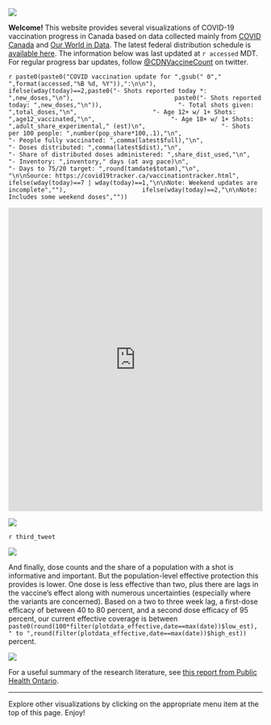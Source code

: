 
![](Plots/plot_main.png)

**Welcome!** This website provides several visualizations of COVID-19 vaccination progress in Canada based on data collected mainly from [COVID Canada](https://covid19tracker.ca/vaccinationtracker.html) and [Our World in Data](https://ourworldindata.org/covid-vaccinations). The latest federal distribution schedule is [available here](https://www.canada.ca/en/public-health/services/diseases/2019-novel-coronavirus-infection/prevention-risks/covid-19-vaccine-treatment/vaccine-rollout.html). The information below was last updated at `r accessed` MDT. For regular progress bar updates, follow <a href="https://twitter.com/CDNVaccineCount" class="uri">@CDNVaccineCount</a> on twitter.

`r paste0(paste0("COVID vaccination update for ",gsub(" 0"," ",format(accessed,"%B %d, %Y")),":\n\n"),
                    ifelse(wday(today)==2,paste0("- Shots reported today *: ",new_doses,"\n"),
                           paste0("- Shots reported today: ",new_doses,"\n")),
                    "- Total shots given: ",total_doses,"\n",
                    "- Age 12+ w/ 1+ Shots: ",age12_vaccinated,"\n",
                    "- Age 18+ w/ 1+ Shots: ",adult_share_experimental," (est)\n",
                    "- Shots per 100 people: ",number(pop_share*100,.1),"\n",
                    "- People fully vaccinated: ",comma(latest$full),"\n",
                    "- Doses distributed: ",comma(latest$dist),"\n",
                    "- Share of distributed doses administered: ",share_dist_used,"\n",
                    "- Inventory: ",inventory," days (at avg pace)\n",
                    "- Days to 75/20 target: ",round(tamdate$totam),"\n",
                    "\n\nSource: https://covid19tracker.ca/vaccinationtracker.html",
                    ifelse(wday(today)==7 | wday(today)==1,"\n\nNote: Weekend updates are incomplete",""),
                    ifelse(wday(today)==2,"\n\nNote: Includes some weekend doses",""))`

<iframe title="COVID Vaccination Progress in Canada" aria-label="table" id="datawrapper-chart-d3PPr" src="https://datawrapper.dwcdn.net/d3PPr/2/" scrolling="no" frameborder="0" style="width: 0; min-width: 100% !important; border: none;" height="601"></iframe><script type="text/javascript">!function(){"use strict";window.addEventListener("message",(function(a){if(void 0!==a.data["datawrapper-height"])for(var e in a.data["datawrapper-height"]){var t=document.getElementById("datawrapper-chart-"+e)||document.querySelector("iframe[src*='"+e+"']");t&&(t.style.height=a.data["datawrapper-height"][e]+"px")}}))}();
</script>

![](Plots/plot_total.png)

`r third_tweet`

![](Plots/pace_national.png)

And finally, dose counts and the share of a population with a shot is informative and important. But the population-level effective protection this provides is lower. One dose is less effective than two, plus there are lags in the vaccine's effect along with numerous uncertainties (especially where the variants are concerned). Based on a two to three week lag, a first-dose efficacy of between 40 to 80 percent, and a second dose efficacy of 95 percent, our current effective coverage is between `paste0(round(100*filter(plotdata_effective,date==max(date))$low_est),
                        " to ",round(filter(plotdata_effective,date==max(date))$high_est))` percent.

![](Plots/plot_effective.png)

For a useful summary of the research literature, see [this report from Public Health Ontario](https://www.publichealthontario.ca/-/media/documents/ncov/covid-wwksf/2021/04/wwksf-vaccine-effectiveness.pdf?la=en).

---

Explore other visualizations by clicking on the appropriate menu item at the top of this page. Enjoy!